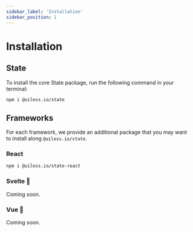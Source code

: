 ```yaml
---
sidebar_label: 'Installation'
sidebar_position: 1
---
```


# Installation

## State

To install the core State package, run the following command in your terminal:

```bash npm2yarn
npm i @uiless.io/state
```

## Frameworks

For each framework, we provide an additional package that you may want to install along `@uiless.io/state`.

### React

```bash npm2yarn
npm i @uiless.io/state-react
```

### Svelte 🚧

Coming soon.

### Vue 🚧

Coming soon.
